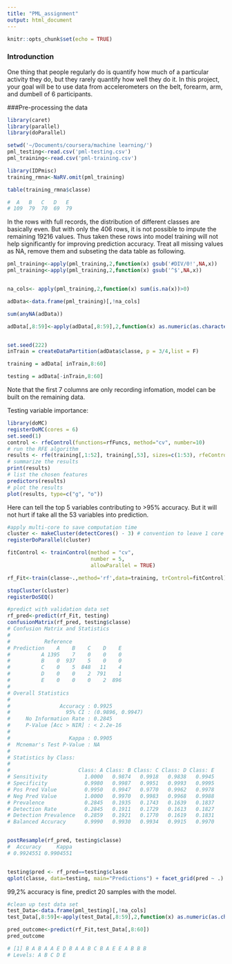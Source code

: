```yaml
---
title: "PML_assignment"
output: html_document
---
```


```r
knitr::opts_chunk$set(echo = TRUE)
```

### Introdunction
One thing that people regularly do is quantify how much of a particular activity they do, but they rarely quantify how well they do it. In this project, your goal will be to use data from accelerometers on the belt, forearm, arm, and dumbell of 6 participants.

###Pre-processing the data


```r
library(caret)
library(parallel)
library(doParallel)

setwd('~/Documents/coursera/machine learning/')
pml_testing<-read.csv('pml-testing.csv')
pml_training<-read.csv('pml-training.csv')

library(IDPmisc)
training_rmna<-NaRV.omit(pml_training)

table(training_rmna$classe)

#  A   B   C   D   E 
# 109  79  70  69  79 

```


In the rows with full records, the distribution of different classes are basically even. But with only the 406 rows, it is not possible to impute the remaining 19216 values. Thus taken these rows into model training will not help significantly for improving prediction accuracy.
Treat all missing values as NA, remove them and subseting the data table as following.



```r

pml_training<-apply(pml_training,2,function(x) gsub('#DIV/0!',NA,x))
pml_training<-apply(pml_training,2,function(x) gsub('^$',NA,x))


na_cols<- apply(pml_training,2,function(x) sum(is.na(x))>0)

adData<-data.frame(pml_training)[,!na_cols]

sum(anyNA(adData))

adData[,8:59]<-apply(adData[,8:59],2,function(x) as.numeric(as.character(x)))


set.seed(222)
inTrain = createDataPartition(adData$classe, p = 3/4,list = F)

training = adData[ inTrain,8:60]

testing = adData[-inTrain,8:60]
```


Note that the first 7 columns are only recording infomation, model can be built on the remaining data.

Testing variable importance:

```r

library(doMC)
registerDoMC(cores = 6)
set.seed(1)
control <- rfeControl(functions=rfFuncs, method="cv", number=10)
# run the RFE algorithm
results <- rfe(training[,1:52], training[,53], sizes=c(1:53), rfeControl=control)
# summarize the results
print(results)
# list the chosen features
predictors(results)
# plot the results
plot(results, type=c("g", "o"))

```

Here can tell the top 5 variables contributing to >95% accuracy. But it will not hurt if take all the 53 variables into prediction.

```r
#apply multi-core to save computation time
cluster <- makeCluster(detectCores() - 3) # convention to leave 1 core for OS
registerDoParallel(cluster)

fitControl <- trainControl(method = "cv",
                           number = 5,
                           allowParallel = TRUE)

rf_Fit<-train(classe~.,method='rf',data=training, trControl=fitControl)

stopCluster(cluster)
registerDoSEQ()

#predict with validation data set
rf_pred<-predict(rf_Fit, testing)
confusionMatrix(rf_pred, testing$classe)
# Confusion Matrix and Statistics
# 
#           Reference
# Prediction    A    B    C    D    E
#          A 1395    7    0    0    0
#          B    0  937    5    0    0
#          C    0    5  848   11    4
#          D    0    0    2  791    1
#          E    0    0    0    2  896
# 
# Overall Statistics
#                                           
#                Accuracy : 0.9925          
#                  95% CI : (0.9896, 0.9947)
#     No Information Rate : 0.2845          
#     P-Value [Acc > NIR] : < 2.2e-16       
#                                           
#                   Kappa : 0.9905          
#  Mcnemar's Test P-Value : NA              
# 
# Statistics by Class:
# 
#                      Class: A Class: B Class: C Class: D Class: E
# Sensitivity            1.0000   0.9874   0.9918   0.9838   0.9945
# Specificity            0.9980   0.9987   0.9951   0.9993   0.9995
# Pos Pred Value         0.9950   0.9947   0.9770   0.9962   0.9978
# Neg Pred Value         1.0000   0.9970   0.9983   0.9968   0.9988
# Prevalence             0.2845   0.1935   0.1743   0.1639   0.1837
# Detection Rate         0.2845   0.1911   0.1729   0.1613   0.1827
# Detection Prevalence   0.2859   0.1921   0.1770   0.1619   0.1831
# Balanced Accuracy      0.9990   0.9930   0.9934   0.9915   0.9970


postResample(rf_pred, testing$classe)
#  Accuracy     Kappa 
# 0.9924551 0.9904551 


testing$pred <- rf_pred==testing$classe
qplot(classe, data=testing, main="Predictions") + facet_grid(pred ~ .)

```

99,2% accuracy is fine, predict 20 samples with the model.

```r
#clean up test data set
test_Data<-data.frame(pml_testing)[,!na_cols]
test_Data[,8:59]<-apply(test_Data[,8:59],2,function(x) as.numeric(as.character(x)))

pred_outcome<-predict(rf_Fit,test_Data[,8:60])
pred_outcome

# [1] B A B A A E D B A A B C B A E E A B B B
# Levels: A B C D E
```

